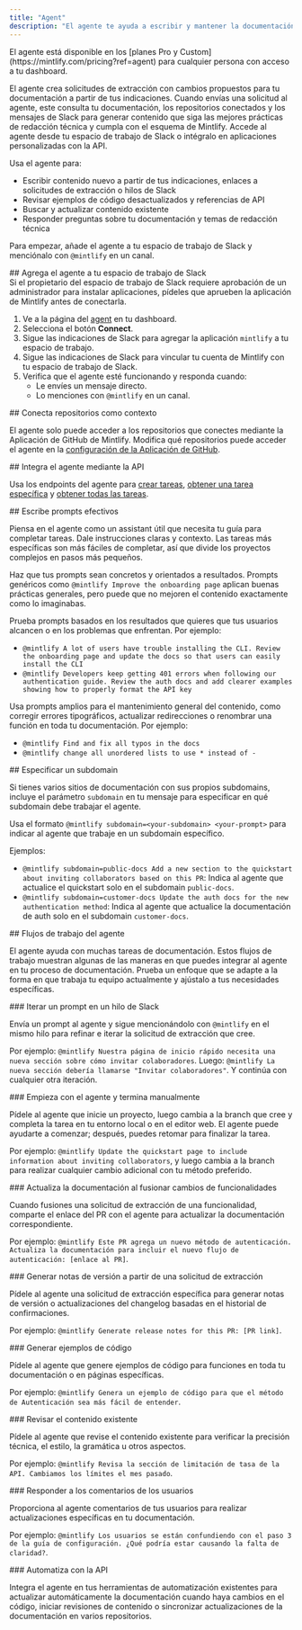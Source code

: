 ```yaml
---
title: "Agent"
description: "El agente te ayuda a escribir y mantener la documentación"
---
```


<Info>
  El agente está disponible en los [planes Pro y Custom](https://mintlify.com/pricing?ref=agent) para cualquier persona con acceso a tu dashboard.
</Info>

El agente crea solicitudes de extracción con cambios propuestos para tu documentación a partir de tus indicaciones. Cuando envías una solicitud al agente, este consulta tu documentación, los repositorios conectados y los mensajes de Slack para generar contenido que siga las mejores prácticas de redacción técnica y cumpla con el esquema de Mintlify. Accede al agente desde tu espacio de trabajo de Slack o intégralo en aplicaciones personalizadas con la API.

Usa el agente para:

* Escribir contenido nuevo a partir de tus indicaciones, enlaces a solicitudes de extracción o hilos de Slack
* Revisar ejemplos de código desactualizados y referencias de API
* Buscar y actualizar contenido existente
* Responder preguntas sobre tu documentación y temas de redacción técnica

Para empezar, añade el agente a tu espacio de trabajo de Slack y menciónalo con `@mintlify` en un canal.

<div id="add-the-agent-to-your-slack-workspace">
  ## Agrega el agente a tu espacio de trabajo de Slack
</div>

<Note>
  Si el propietario del espacio de trabajo de Slack requiere aprobación de un administrador para instalar aplicaciones, pídeles que aprueben la aplicación de Mintlify antes de conectarla.
</Note>

1. Ve a la página del [agent](https://dashboard.mintlify.com/products/agent) en tu dashboard.
2. Selecciona el botón **Connect**.
3. Sigue las indicaciones de Slack para agregar la aplicación `mintlify` a tu espacio de trabajo.
4. Sigue las indicaciones de Slack para vincular tu cuenta de Mintlify con tu espacio de trabajo de Slack.
5. Verifica que el agente esté funcionando y responda cuando:
   * Le envíes un mensaje directo.
   * Lo menciones con `@mintlify` en un canal.

<div id="connect-repositories-as-context">
  ## Conecta repositorios como contexto
</div>

El agente solo puede acceder a los repositorios que conectes mediante la Aplicación de GitHub de Mintlify. Modifica qué repositorios puede acceder el agente en la [configuración de la Aplicación de GitHub](https://github.com/apps/mintlify/installations/new).

<div id="embed-the-agent-via-api">
  ## Integra el agente mediante la API
</div>

Usa los endpoints del agente para [crear tareas](/es/api-reference/agent/create-agent-job), [obtener una tarea específica](/es/api-reference/agent/get-agent-job) y [obtener todas las tareas](/es/api-reference/agent/get-all-jobs).

<div id="write-effective-prompts">
  ## Escribe prompts efectivos
</div>

Piensa en el agente como un assistant útil que necesita tu guía para completar tareas. Dale instrucciones claras y contexto. Las tareas más específicas son más fáciles de completar, así que divide los proyectos complejos en pasos más pequeños.

Haz que tus prompts sean concretos y orientados a resultados. Prompts genéricos como `@mintlify Improve the onboarding page` aplican buenas prácticas generales, pero puede que no mejoren el contenido exactamente como lo imaginabas.

Prueba prompts basados en los resultados que quieres que tus usuarios alcancen o en los problemas que enfrentan. Por ejemplo:

* `@mintlify A lot of users have trouble installing the CLI. Review the onboarding page and update the docs so that users can easily install the CLI`
* `@mintlify Developers keep getting 401 errors when following our authentication guide. Review the auth docs and add clearer examples showing how to properly format the API key`

Usa prompts amplios para el mantenimiento general del contenido, como corregir errores tipográficos, actualizar redirecciones o renombrar una función en toda tu documentación. Por ejemplo:

* `@mintlify Find and fix all typos in the docs`
* `@mintlify change all unordered lists to use * instead of -`

<div id="specify-a-subdomain">
  ## Especificar un subdomain
</div>

Si tienes varios sitios de documentación con sus propios subdomains, incluye el parámetro `subdomain` en tu mensaje para especificar en qué subdomain debe trabajar el agente.

Usa el formato `@mintlify subdomain=<your-subdomain> <your-prompt>` para indicar al agente que trabaje en un subdomain específico.

Ejemplos:

* `@mintlify subdomain=public-docs Add a new section to the quickstart about inviting collaborators based on this PR`: Indica al agente que actualice el quickstart solo en el subdomain `public-docs`.
* `@mintlify subdomain=customer-docs Update the auth docs for the new authentication method`: Indica al agente que actualice la documentación de auth solo en el subdomain `customer-docs`.

<div id="agent-workflows">
  ## Flujos de trabajo del agente
</div>

El agente ayuda con muchas tareas de documentación. Estos flujos de trabajo muestran algunas de las maneras en que puedes integrar al agente en tu proceso de documentación. Prueba un enfoque que se adapte a la forma en que trabaja tu equipo actualmente y ajústalo a tus necesidades específicas.

<div id="iterate-on-a-prompt-in-a-slack-thread">
  ### Iterar un prompt en un hilo de Slack
</div>

Envía un prompt al agente y sigue mencionándolo con `@mintlify` en el mismo hilo para refinar e iterar la solicitud de extracción que cree.

Por ejemplo: `@mintlify Nuestra página de inicio rápido necesita una nueva sección sobre cómo invitar colaboradores`. Luego: `@mintlify La nueva sección debería llamarse "Invitar colaboradores"`. Y continúa con cualquier otra iteración.

<div id="start-with-the-agent-finish-manually">
  ### Empieza con el agente y termina manualmente
</div>

Pídele al agente que inicie un proyecto, luego cambia a la branch que cree y completa la tarea en tu entorno local o en el editor web. El agente puede ayudarte a comenzar; después, puedes retomar para finalizar la tarea.

Por ejemplo: `@mintlify Update the quickstart page to include information about inviting collaborators`, y luego cambia a la branch para realizar cualquier cambio adicional con tu método preferido.

<div id="update-docs-when-merging-feature-changes">
  ### Actualiza la documentación al fusionar cambios de funcionalidades
</div>

Cuando fusiones una solicitud de extracción de una funcionalidad, comparte el enlace del PR con el agente para actualizar la documentación correspondiente.

Por ejemplo: `@mintlify Este PR agrega un nuevo método de autenticación. Actualiza la documentación para incluir el nuevo flujo de autenticación: [enlace al PR]`.

<div id="generate-release-notes-from-a-pull-request">
  ### Generar notas de versión a partir de una solicitud de extracción
</div>

Pídele al agente una solicitud de extracción específica para generar notas de versión o actualizaciones del changelog basadas en el historial de confirmaciones.

Por ejemplo: `@mintlify Generate release notes for this PR: [PR link]`.

<div id="generate-code-examples">
  ### Generar ejemplos de código
</div>

Pídele al agente que genere ejemplos de código para funciones en toda tu documentación o en páginas específicas.

Por ejemplo: `@mintlify Genera un ejemplo de código para que el método de Autenticación sea más fácil de entender`.

<div id="review-existing-content">
  ### Revisar el contenido existente
</div>

Pídele al agente que revise el contenido existente para verificar la precisión técnica, el estilo, la gramática u otros aspectos.

Por ejemplo: `@mintlify Revisa la sección de limitación de tasa de la API. Cambiamos los límites el mes pasado`.

<div id="respond-to-user-feedback">
  ### Responder a los comentarios de los usuarios
</div>

Proporciona al agente comentarios de tus usuarios para realizar actualizaciones específicas en tu documentación.

Por ejemplo: `@mintlify Los usuarios se están confundiendo con el paso 3 de la guía de configuración. ¿Qué podría estar causando la falta de claridad?`.

<div id="automate-with-the-api">
  ### Automatiza con la API
</div>

Integra el agente en tus herramientas de automatización existentes para actualizar automáticamente la documentación cuando haya cambios en el código, iniciar revisiones de contenido o sincronizar actualizaciones de la documentación en varios repositorios.